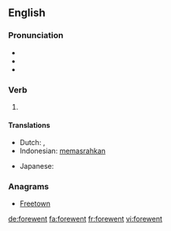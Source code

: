 ==English==

===Pronunciation===
* {{IPA|/ˈfoɹwɛnt/|lang=en}}
* {{audio|en-us-forewent.ogg|Audio (US)|lang=en}}
* {{rhymes|ɛnt|lang=en}}

===Verb===
{{head|en}}

# {{en-simple past of|forego}}

====Translations====
{{trans-top|simple past of "to forego"}}
* Dutch: {{t|nl|liet voorbijgaan}}, {{t|nl|lieten voorbijgaan}}
* Indonesian: [[pasrah|memasrahkan]]
{{trans-mid}}
* Japanese: {{t|ja|諦めた|tr=[[あきらめた]], akirameta}}
{{trans-bottom}}

===Anagrams===
* [[Freetown#English|Freetown]]

[[de:forewent]]
[[fa:forewent]]
[[fr:forewent]]
[[vi:forewent]]